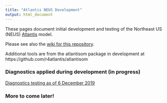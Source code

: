 ```yaml
---
title: "Atlantis NEUS Development"
output: html_document
---
```


 <!-- ADD LINKS BELOW, note, using the RMD link syntax will open the presentation in the same tab, which is annoying. Use the html with the "_blank" to fix that behavior -->

These pages document initial development and testing of the Northeast US (NEUS) [Atlantis](https://research.csiro.au/atlantis/) model. 

Please see also the [wiki for this repository](https://github.com/NOAA-EDAB/neus-atlantis/wiki).

Additional tools are from the atlantisom package in development at https://github.com/r4atlantis/atlantisom   

### Diagnostics applied during development (in progress)

<a href="https://noaa-edab.github.io/neus-atlantis/DiagnosticsDoc.html" target="_blank">Diagnostics testing as of 6 December 2019</a>


### More to come later!
